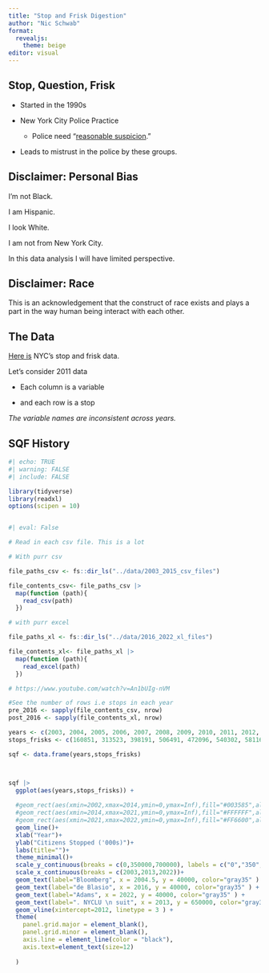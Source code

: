```yaml
---
title: "Stop and Frisk Digestion"
author: "Nic Schwab"
format: 
  revealjs:
    theme: beige
editor: visual
---
```


## Stop, Question, Frisk

-   Started in the 1990s

-   New York City Police Practice

    -   Police need "[reasonable suspicion](https://supreme.justia.com/cases/federal/us/392/1/)."

-   Leads to mistrust in the police by these groups.

## Disclaimer: Personal Bias

I'm not Black.

I am Hispanic.

I look White.

I am not from New York City.

In this data analysis I will have limited perspective.

## Disclaimer: Race

This is an acknowledgement that the construct of race exists and plays a part in the way human being interact with each other.

## The Data

[Here is](https://www.nyc.gov/site/nypd/stats/reports-analysis/stopfrisk.page) NYC's stop and frisk data.

Let's consider 2011 data

::: nonincremental
-   Each column is a variable

-   and each row is a stop
:::

*The variable names are inconsistent across years.*

## SQF History

```r
#| echo: TRUE
#| warning: FALSE
#| include: FALSE

library(tidyverse)
library(readxl)
options(scipen = 10)



```

```r
#| eval: False

# Read in each csv file. This is a lot 

# With purr csv

file_paths_csv <- fs::dir_ls("../data/2003_2015_csv_files")

file_contents_csv<- file_paths_csv |>
  map(function (path){
    read_csv(path)
  })

# with purr excel

file_paths_xl <- fs::dir_ls("../data/2016_2022_xl_files")

file_contents_xl<- file_paths_xl |>
  map(function (path){
    read_excel(path)
  })

# https://www.youtube.com/watch?v=An1bUIg-nVM

#See the number of rows i.e stops in each year
pre_2016 <- sapply(file_contents_csv, nrow)
post_2016 <- sapply(file_contents_xl, nrow)


```

```r

years <- c(2003, 2004, 2005, 2006, 2007, 2008, 2009, 2010, 2011, 2012, 2013, 2014, 2015, 2016, 2017, 2018, 2019, 2020, 2021, 2022 )
stops_frisks <- c(160851, 313523, 398191, 506491, 472096, 540302, 581168,  601285, 685724, 532911,  191851, 45787, 22563, 12405, 11629,  11008,   13459,9544 , 8947,  15102)  

sqf <- data.frame(years,stops_frisks)



sqf |> 
  ggplot(aes(years,stops_frisks)) +
  
  #geom_rect(aes(xmin=2002,xmax=2014,ymin=0,ymax=Inf),fill="#003585",alpha=0.01)+
  #geom_rect(aes(xmin=2014,xmax=2021,ymin=0,ymax=Inf),fill="#FFFFFF",alpha=0.01)+
  #geom_rect(aes(xmin=2021,xmax=2022,ymin=0,ymax=Inf),fill="#FF6600",alpha=0.01)+
  geom_line()+
  xlab("Year")+
  ylab("Citizens Stopped ('000s)")+
  labs(title="")+
  theme_minimal()+
  scale_y_continuous(breaks = c(0,350000,700000), labels = c("0","350","700"))+
  scale_x_continuous(breaks = c(2003,2013,2022))+
  geom_text(label="Bloomberg", x = 2004.5, y = 40000, color="gray35" ) +
  geom_text(label="de Blasio", x = 2016, y = 40000, color="gray35" ) +
  geom_text(label="Adams", x = 2022, y = 40000, color="gray35" ) +
  geom_text(label=". NYCLU \n suit", x = 2013, y = 650000, color="gray35" ) +
  geom_vline(xintercept=2012, linetype = 3 ) +
  theme(
    panel.grid.major = element_blank(),
    panel.grid.minor = element_blank(),
    axis.line = element_line(color = "black"),
    axis.text=element_text(size=12)
  
  )
```

<!-- ## You found: -->

<!-- ![SQF Lab Solutions 2024](images/SQF_results.png) -->

<!-- ## For comparison: -->

<!-- Here's the demographics of NYC[^1]: -->

<!-- [^1]: https://www.census.gov/quickfacts/fact/table/newyorkcitynewyork/PST045222 -->

<!-- -   Black: 23.4 % -->

<!-- -   Latino: 28.9% -->

<!-- -   White: 39.8% -->

<!-- ## Data exposure -->

<!-- Data helped to expose the racism of the practice of Stop Question Frisk. -->
